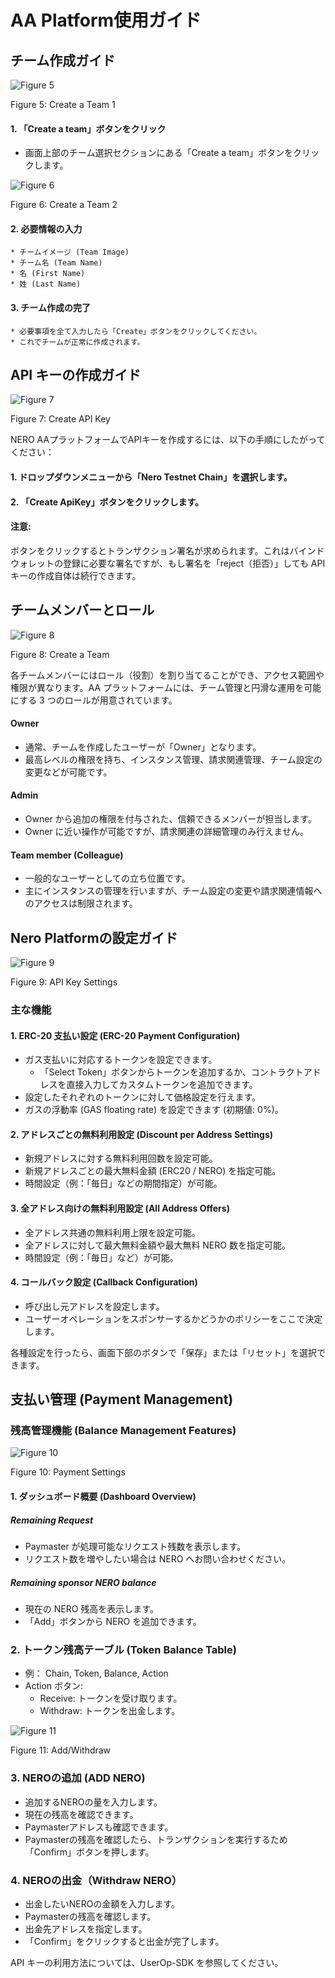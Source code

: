 # AA Platform使用ガイド

## チーム作成ガイド

<div style={{ height: '2rem' }} />
<div style={{ textAlign: 'center' }}>
  <img src="/assets/aaPlatform/figure5.png" alt="Figure 5" />
  <p style={{ fontStyle: 'italic' }}>Figure 5: Create a Team 1</p>
</div>

#### 1. 「Create a team」ボタンをクリック
   * 画面上部のチーム選択セクションにある「Create a team」ボタンをクリックします。

<div style={{ height: '2rem' }} />
<div style={{ textAlign: 'center' }}>
  <img src="/assets/aaPlatform/figure6.png" alt="Figure 6" />
  <p style={{ fontStyle: 'italic' }}>Figure 6: Create a Team 2</p>
</div>

#### 2. 必要情報の入力
    * チームイメージ (Team Image)
    * チーム名 (Team Name)
    * 名 (First Name)
    * 姓 (Last Name)

#### 3. チーム作成の完了
    * 必要事項を全て入力したら「Create」ボタンをクリックしてください。
    * これでチームが正常に作成されます。


## API キーの作成ガイド
<div style={{ height: '2rem' }} />
<div style={{ textAlign: 'center' }}>
  <img src="/assets/aaPlatform/figure7.png" alt="Figure 7" />
  <p style={{ fontStyle: 'italic' }}>Figure 7: Create API Key</p>
</div>


NERO AAプラットフォームでAPIキーを作成するには、以下の手順にしたがってください：

#### 1. ドロップダウンメニューから「Nero Testnet Chain」を選択します。
#### 2. 「Create ApiKey」ボタンをクリックします。

#### 注意:
ボタンをクリックするとトランザクション署名が求められます。これはバインドウォレットの登録に必要な署名ですが、もし署名を「reject（拒否）」しても API キーの作成自体は続行できます。


## チームメンバーとロール
<div style={{ height: '2rem' }} />
<div style={{ textAlign: 'center' }}>
  <img src="/assets/aaPlatform/figure8.png" alt="Figure 8" />
  <p style={{ fontStyle: 'italic' }}>Figure 8: Create a Team</p>
</div>

各チームメンバーにはロール（役割）を割り当てることができ、アクセス範囲や権限が異なります。AA プラットフォームには、チーム管理と円滑な運用を可能にする 3 つのロールが用意されています。

#### Owner
* 通常、チームを作成したユーザーが「Owner」となります。
* 最高レベルの権限を持ち、インスタンス管理、請求関連管理、チーム設定の変更などが可能です。

#### Admin
* Owner から追加の権限を付与された、信頼できるメンバーが担当します。
* Owner に近い操作が可能ですが、請求関連の詳細管理のみ行えません。

#### Team member (Colleague)
* 一般的なユーザーとしての立ち位置です。
* 主にインスタンスの管理を行いますが、チーム設定の変更や請求関連情報へのアクセスは制限されます。

## Nero Platformの設定ガイド
<div style={{ height: '2rem' }} />
<div style={{ textAlign: 'center' }}>
  <img src="/assets/aaPlatform/figure9.png" alt="Figure 9" />
  <p style={{ fontStyle: 'italic' }}>Figure 9: API Key Settings</p>
</div>

### 主な機能
#### 1. ERC-20 支払い設定 (ERC-20 Payment Configuration)
* ガス支払いに対応するトークンを設定できます。
  * 「Select Token」ボタンからトークンを追加するか、コントラクトアドレスを直接入力してカスタムトークンを追加できます。
* 設定したそれぞれのトークンに対して価格設定を行えます。
* ガスの浮動率 (GAS floating rate) を設定できます (初期値: 0%)。


#### 2. アドレスごとの無料利用設定 (Discount per Address Settings)
* 新規アドレスに対する無料利用回数を設定可能。
* 新規アドレスごとの最大無料金額 (ERC20 / NERO) を指定可能。
* 時間設定（例：「毎日」などの期間指定）が可能。

#### 3. 全アドレス向けの無料利用設定 (All Address Offers)
* 全アドレス共通の無料利用上限を設定可能。
* 全アドレスに対して最大無料金額や最大無料 NERO 数を指定可能。
* 時間設定（例：「毎日」など）が可能。

#### 4. コールバック設定 (Callback Configuration)
* 呼び出し元アドレスを設定します。
* ユーザーオペレーションをスポンサーするかどうかのポリシーをここで決定します。

各種設定を行ったら、画面下部のボタンで「保存」または「リセット」を選択できます。


## 支払い管理 (Payment Management)
### 残高管理機能 (Balance Management Features)
<div style={{ height: '2rem' }} />
<div style={{ textAlign: 'center' }}>
  <img src="/assets/aaPlatform/figure10.png" alt="Figure 10" />
  <p style={{ fontStyle: 'italic' }}>Figure 10: Payment Settings</p>
</div>

#### 1. ダッシュボード概要 (Dashboard Overview)
##### Remaining Request
* Paymaster が処理可能なリクエスト残数を表示します。
* リクエスト数を増やしたい場合は NERO へお問い合わせください。

##### Remaining sponsor NERO balance
* 現在の NERO 残高を表示します。
* 「Add」ボタンから NERO を追加できます。

### 2. トークン残高テーブル (Token Balance Table)
* 例： Chain, Token, Balance, Action
* Action ボタン:
  * Receive: トークンを受け取ります。
  * Withdraw: トークンを出金します。


<div style={{ height: '2rem' }} />
<div style={{ textAlign: 'center' }}>
  <img src="/assets/aaPlatform/figure11.png" alt="Figure 11" />
  <p style={{ fontStyle: 'italic' }}>Figure 11: Add/Withdraw</p>
</div>

### 3. NEROの追加 (ADD NERO)
* 追加するNEROの量を入力します。
* 現在の残高を確認できます。
* Paymasterアドレスも確認できます。
* Paymasterの残高を確認したら、トランザクションを実行するため「Confirm」ボタンを押します。

### 4. NEROの出金（Withdraw NERO）
* 出金したいNEROの金額を入力します。
* Paymasterの残高を確認します。
* 出金先アドレスを指定します。
* 「Confirm」をクリックすると出金が完了します。

API キーの利用方法については、UserOp-SDK を参照してください。